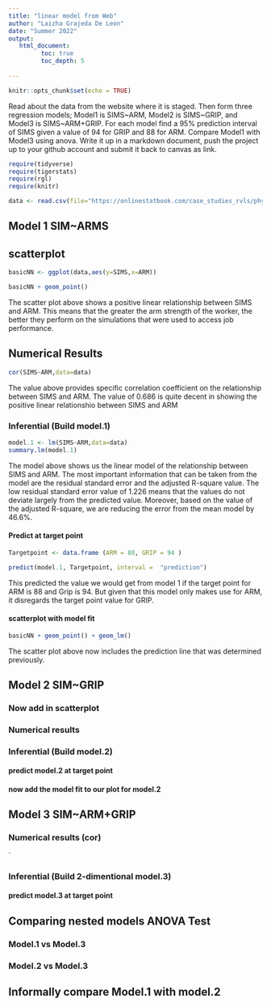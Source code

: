 ```yaml
---
title: "linear model from Web"
author: "Laizha Grajeda De Leon"
date: "Summer 2022"
output:
   html_document:
         toc: true
         toc_depth: 5
        
---
```


```r
knitr::opts_chunk$set(echo = TRUE)
```

Read about the data from the website where it is staged.  Then form three regression models; Model1 is SIMS~ARM, Model2 is SIMS~GRIP, and Model3 is SIMS~ARM+GRIP. For each model find a 95% prediction interval of SIMS given a value of 94  for GRIP and 88 for ARM. Compare Model1 with Model3 using anova. Write it up in a markdown document, push the project up to your github account and submit it back to canvas as link. 

 


```r
require(tidyverse)
require(tigerstats)
require(rgl)
require(knitr)

```

```r
data <- read.csv(file="https://onlinestatbook.com/case_studies_rvls/physical_strength/data.txt",sep="",header=TRUE)  

```

## Model 1 SIM~ARMS

## scatterplot


```r
basicNN <- ggplot(data,aes(y=SIMS,x=ARM))
```


```r
basicNN + geom_point()
```

The scatter plot above shows a positive linear relationship between SIMS and ARM. This means that the greater the arm strength of the worker, the better they perform on the simulations that were used to access job performance. 


## Numerical Results


```r
cor(SIMS~ARM,data=data)
```

The value above provides specific correlation coefficient on the relationship between SIMS and ARM. The value of 0.686 is quite decent in showing the positive linear relationshio between SIMS and ARM



### Inferential  (Build model.1)
   
```r
model.1 <- lm(SIMS~ARM,data=data)
summary.lm(model.1)
```
   
The model above shows us the linear model of the relationship between SIMS and ARM. The most important information that can be taken from the model are the residual standard error and the adjusted R-square value. The low residual 
standard error value of 1.226 means that the values do not deviate largely from the predicted value. Moreover, based on the value of the adjusted R-square, we are reducing the error from the mean model by 46.6%. 

  
#### Predict at target point

```r
Targetpoint <- data.frame (ARM = 88, GRIP = 94 )
```


```r
predict(model.1, Targetpoint, interval =  "prediction")
```

This predicted the value we would get from model 1 if the target point for ARM is 88 and Grip is 94. But given that this model only makes use for ARM, it disregards the target point value for GRIP. 


#### scatterplot with model fit
  
  

```r
basicNN + geom_point() + geom_lm()
```

The scatter plot above now includes the prediction line that was determined previously.


## Model 2 SIM~GRIP

### Now add in scatterplot


### Numerical results 


### Inferential  (Build model.2)
  

#### predict model.2 at target point

#### now add the model fit to our plot for model.2
  


## Model 3 SIM~ARM+GRIP

### Numerical results (cor)

`
  
### Inferential  (Build 2-dimentional model.3)

#### predict model.3 at target point
  

## Comparing nested models ANOVA Test

### Model.1 vs Model.3
### Model.2 vs Model.3

## Informally compare Model.1 with model.2


